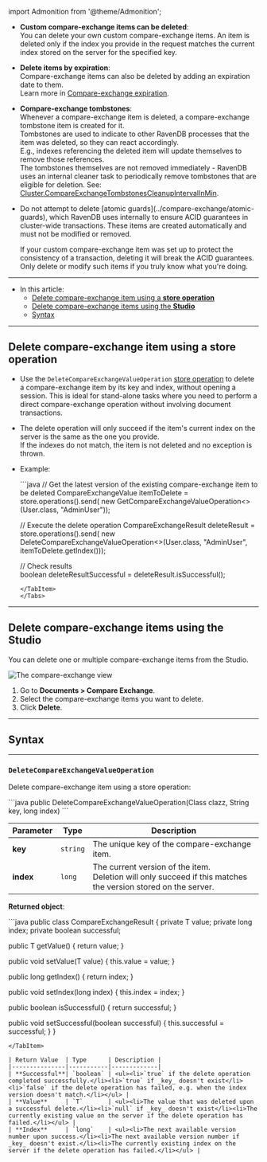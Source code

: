 ﻿import Admonition from '@theme/Admonition';

<Admonition type="note" title="">

* **Custom compare-exchange items can be deleted**:  
  You can delete your own custom compare-exchange items.
  An item is deleted only if the index you provide in the request matches the current index stored on the server for the specified key.  
  
* **Delete items by expiration**:  
  Compare-exchange items can also be deleted by adding an expiration date to them.  
  Learn more in [Compare-exchange expiration](../compare-exchange/cmpxchg-expiration).
  
* **Compare-exchange tombstones**:  
  Whenever a compare-exchange item is deleted, a compare-exchange tombstone item is created for it.  
  Tombstones are used to indicate to other RavenDB processes that the item was deleted, so they can react accordingly.  
  E.g., indexes referencing the deleted item will update themselves to remove those references.  
  The tombstones themselves are not removed immediately - RavenDB uses an internal cleaner task to periodically remove tombstones that are eligible for deletion.
  See: [Cluster.CompareExchangeTombstonesCleanupIntervalInMin](../compare-exchange/configuration#clustercompareexchangetombstonescleanupintervalinmin).

* <Admonition type="warning" title="">
  Do not attempt to delete [atomic guards](../compare-exchange/atomic-guards), which RavenDB uses internally to ensure ACID guarantees in cluster-wide transactions.
  These items are created automatically and must not be modified or removed.  
  
  If your custom compare-exchange item was set up to protect the consistency of a transaction, deleting it will break the ACID guarantees.
  Only delete or modify such items if you truly know what you're doing.    
  </Admonition>  
  
---

* In this article:
  * [Delete compare-exchange item using a **store operation**](../compare-exchange/delete-cmpxchg-items#delete-compare-exchange-item-using-a-store-operation)  
  * [Delete compare-exchange items using the **Studio**](../compare-exchange/delete-cmpxchg-items#delete-compare-exchange-items-using-the-studio)
  * [Syntax](../compare-exchange/delete-cmpxchg-items#syntax)

</Admonition>

---

## Delete compare-exchange item using a store operation

* Use the `DeleteCompareExchangeValueOperation` [store operation](../client-api/operations/what-are-operations) to delete a compare-exchange item by its key and index, without opening a session.
  This is ideal for stand-alone tasks where you need to perform a direct compare-exchange operation without involving document transactions.   
  
* The delete operation will only succeed if the item's current index on the server is the same as the one you provide.  
  If the indexes do not match, the item is not deleted and no exception is thrown.

* Example:

    <Tabs groupId='languageSyntax'>
    <TabItem value="Delete_operation" label="Delete_operation">
    ```java
    // Get the latest version of the existing compare-exchange item to be deleted
    CompareExchangeValue<User> itemToDelete = store.operations().send(
        new GetCompareExchangeValueOperation<>(User.class, "AdminUser"));
    
    // Execute the delete operation 
    CompareExchangeResult<User> deleteResult = store.operations().send(
        new DeleteCompareExchangeValueOperation<>(User.class, "AdminUser", itemToDelete.getIndex()));    
    
    // Check results    
    boolean deleteResultSuccessful = deleteResult.isSuccessful();
    ```
    </TabItem>
    </Tabs>  

---

## Delete compare-exchange items using the Studio

You can delete one or multiple compare-exchange items from the Studio.

![The compare-exchange view](../assets/delete-cmpxchg.png)

1. Go to **Documents > Compare Exchange**.
2. Select the compare-exchange items you want to delete.  
3. Click **Delete**.

---

## Syntax

---

### `DeleteCompareExchangeValueOperation`  
Delete compare-exchange item using a store operation: 

<TabItem value="" label="">
```java
public DeleteCompareExchangeValueOperation(Class<T> clazz, String key, long index)
```
</TabItem>

| Parameter | Type     | Description |
|-----------|----------|-------------|
| **key**   | `string` | The unique key of the compare-exchange item. |
| **index** | `long`   | The current version of the item.<br/>Deletion will only succeed if this matches the version stored on the server. |

**Returned object**:

<TabItem value="" label="">
```java
public class CompareExchangeResult<T> {
  private T value;
  private long index;
  private boolean successful;

  public T getValue() {
      return value;
  }

  public void setValue(T value) {
      this.value = value;
  }

  public long getIndex() {
      return index;
  }

  public void setIndex(long index) {
      this.index = index;
  }

  public boolean isSuccessful() {
      return successful;
  }

  public void setSuccessful(boolean successful) {
      this.successful = successful;
  }
}
```
</TabItem>

| Return Value  | Type      | Description |
|---------------|-----------|-------------|
| **Successful**| `boolean` | <ul><li>`true` if the delete operation completed successfully.</li><li>`true` if _key_ doesn't exist</li><li>`false` if the delete operation has failed, e.g. when the index version doesn't match.</li></ul> |
| **Value**     | `T`       | <ul><li>The value that was deleted upon a successful delete.</li><li>`null` if _key_ doesn't exist</li><li>The currently existing value on the server if the delete operation has failed.</li></ul> |
| **Index**     | `long`    | <ul><li>The next available version number upon success.</li><li>The next available version number if _key_ doesn't exist.</li><li>The currently existing index on the server if the delete operation has failed.</li></ul> |
